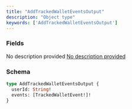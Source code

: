 ```yaml
---
title: "AddTrackedWalletEventsOutput"
description: "Object type"
keywords: ['AddTrackedWalletEventsOutput']
---
```


### Fields

<ResponseField name="userId" type="String!" required>
  No description provided
</ResponseField>

<a href="/api-reference/types/trackedwalletevent">
  <ResponseField name="events" type="[TrackedWalletEvent!]!" required>
    No description provided
  </ResponseField>
</a>

### Schema


```graphql 
type AddTrackedWalletEventsOutput {
  userId: String!
  events: [TrackedWalletEvent!]!
}
```
